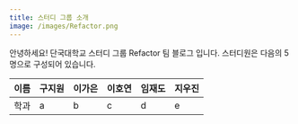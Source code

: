 ```yaml
---
title: 스터디 그룹 소개
image: /images/Refactor.png
---
```


안녕하세요! 단국대학교 스터디 그룹 Refactor 팀 블로그 입니다.
스터디원은 다음의 5명으로 구성되어 있습니다.

| 이름 | 구지원 | 이가은 | 이호연 | 임재도 | 지우진 |
| ---- | ------ | ------ | ------ | ------ | ------ |
| 학과 | a      | b      | c      | d      | e      |
